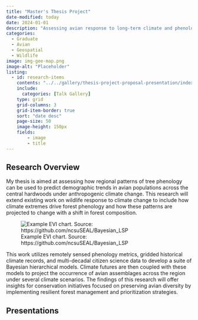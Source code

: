 ```yaml
---
title: "Master's Thesis Project"
date-modified: today
date: 2024-01-01
description: "Assessing avian response to long-term climate and phenology dynamics across the Central Hardwood Forest. This graduate thesis project involves the integration of multiple long-term remote sensing and biological data sources to understand climate change impacts on forests and forest bird communities."
categories:
  - Graduate
  - Avian
  - Geospatial
  - Wildlife
image: img-gee-map.png
image-alt: "Placeholder"
listing:
  - id: research-items
    contents: "../../gallery/thesis-project-proposal-presentation/index.qmd"
    include:
      categories: [Talk Gallery]
    type: grid
    grid-columns: 3
    grid-item-border: true
    sort: "date desc"
    page-size: 50
    image-height: 150px
    fields:
        - image
        - title
---
```


## Research Overview

My thesis is aimed at assessing how regional patterns of tree phenology can be used to predict demographic trends in avian populations across the central hardwoods under anthropogenic climate change. This research will extend existing work on wildlife response to climate change to include how climate extremes drive forest phenology and how these patterns are projected to change with a shift in forest composition.

![Example EVI chart. Source: https://github.com/ncsuSEAL/Bayesian_LSP](img-example-gee-evi.png)

This work utilizes remotely sensed phenology metrics, gridded historical climate records, and multi-decadal citizen science data to develop a suite of Bayesian hierarchical models. Climate futures are then coupled with these models to project the occurrence of avian assemblages across the region under several climate scenarios. The findings of this research will offer insights for conservation initiatives focused on preserving avian diversity by implementing resilient forest management and prioritization strategies.


## Presentations

::: {#research-items .listings-gallery}
:::